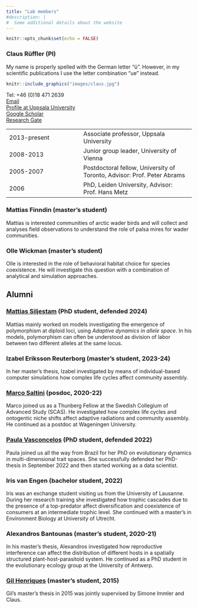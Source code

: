 ```yaml
---
title: "Lab members"
#description: |
#  Some additional details about the website
---
```


```r
knitr::opts_chunk$set(echo = FALSE)
```

### Claus Rüffler (PI)

My name is properly spelled with the German letter "ü". However, in my scientific publications I use the letter combination "ue" instead.

::: {.floatting}
```r
knitr::include_graphics("images/claus.jpg")
```
Tel: +46 (0)18 471 2639  
[Email](mailto:claus.rueffler.ebc.uu.se)  
[Profile at Uppsala University](https://katalog.uu.se/profile/?id=N13-2069)  
[Google Scholar](https://scholar.google.com/citations?user=b28SPdgAAAAJ)  
[Research Gate](https://www.researchgate.net/profile/Claus-Rueffler)
:::


|  |  |
|:---|:-----|
|2013-present|Associate professor, Uppsala University|
|2008-2013|Junior group leader, University of Vienna|
|2005-2007|Postdoctoral fellow, University of Toronto, Advisor: Prof. Peter Abrams|
|2006| PhD, Leiden University, Advisor: Prof. Hans Metz|  
<!--|2009|Research Affiliate (3 month), Yale University, Advisor: Prof. Günter Wagner

Associate editor for Evolution (2016-2018)|-->

### Mattias Finndin (master's student)
::: {.floatting}

Mattias is interested communities of arctic wader birds and will collect and analyses field observations to understand the role of palsa mires for wader communities.
:::

### Olle Wickman (master's student)
::: {.floatting}

Olle is interested in the role of behavioral habitat choice for species coexistence. He will investigate this question with a combination of analytical and simulation approaches.
:::


## Alumni





<!--
::: {.floatting}
```r
knitr::include_graphics("images/MarcoSaltini.png")
```
[Email](mailto:marco.saltini.ebc.uu.se)  
[Profile at Uppsala University](https://katalog.uu.se/profile/?id=N20-692)  
[Google Scholar](https://scholar.google.com/citations?user=PzzFtg4AAAAJ&hl)  

Marco is interested in how ontogentic niche shifts affect the evolution of polymorphism.
:::
-->

### [Mattias Siljestam](https://www.su.se/english/profiles/masi4191-1.759284) (PhD student, defended 2024)
::: {.floatting}

Mattias mainly worked on models investigating the emergence of polymorphism at diploid loci, using *Adaptive dynamics in allele space*. In his models, polymorphism can often be understood as division of labor between two different alleles at the same locus.
:::

### Izabel Eriksson Reuterborg (master's student, 2023-24)
::: {.floatting}

In her master's thesis, Izabel investigated by means of individual-based computer simulations how complex life cycles affect community assembly.
:::

### [Marco Saltini](https://research.wur.nl/en/persons/marco-saltini) (posdoc, 2020-22)

::: {.floatting}

Marco joined us as a Thunberg Fellow at the Swedish Collegium of Advanced Study (SCAS). He investigated how complex life cycles and ontogentic niche shifts affect adaptive radiations and community assembly. He continued as a postdoc at Wageningen University.
:::

### [Paula Vasconcelos](https://paulavasconcelos.net/) (PhD student, defended 2022)
::: {.floatting}

Paula joined us all the way from Brazil for her PhD on evolutionary dynamics in multi-dimensional trait spaces. She successfully defended her PhD-thesis in September 2022 and then started working as a data scientist.
:::

### Iris van Engen (bachelor student, 2022)
::: {.floatting}

Iris was an exchange student visiting us from the University of Lausanne. During her research training she investigated how trophic cascades due to the presence of a top-predator affect diversification and coexistence of consumers at an intermediate trophic level. She continued with a master's in Environment Biology at
University of Utrecht.
:::

### Alexandros Bantounas (master's student, 2020-21)
::: {.floatting}

In his master's thesis, Alexandros investigated how reproductive interference can affect the distribution of different hosts in a spatially structured plant-host-parasitoid system. He continued as a PhD student in the evolutionary ecology group at the University of Antwerp.
:::

### [Gil Henriques](https://gilhenriques.github.io/) (master's student, 2015)

Gil's master's thesis in 2015 was jointly supervised by Simone Immler and Claus.